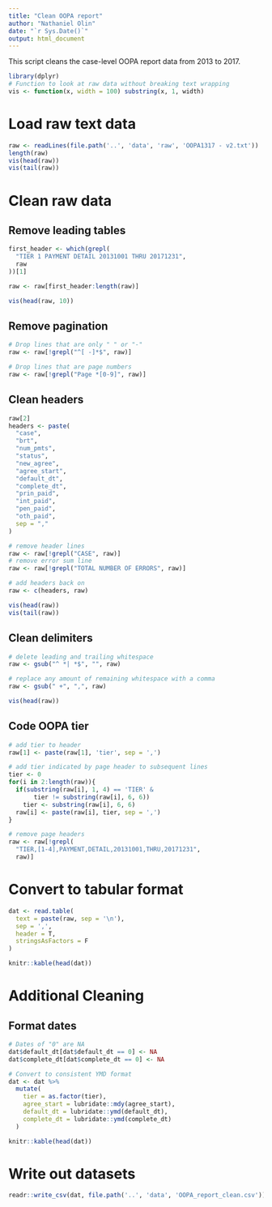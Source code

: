 ```yaml
---
title: "Clean OOPA report"
author: "Nathaniel Olin"
date: "`r Sys.Date()`"
output: html_document
---
```


This script cleans the case-level OOPA report data from 2013 to 2017.

```r
library(dplyr)
# Function to look at raw data without breaking text wrapping
vis <- function(x, width = 100) substring(x, 1, width)
```

# Load raw text data

```r
raw <- readLines(file.path('..', 'data', 'raw', 'OOPA1317 - v2.txt'))
length(raw)
vis(head(raw))
vis(tail(raw))
```

# Clean raw data

## Remove leading tables

```r
first_header <- which(grepl(
  "TIER 1 PAYMENT DETAIL 20131001 THRU 20171231",
  raw
))[1]

raw <- raw[first_header:length(raw)]

vis(head(raw, 10))
```

## Remove pagination

```r
# Drop lines that are only " " or "-"
raw <- raw[!grepl("^[ -]*$", raw)]

# Drop lines that are page numbers
raw <- raw[!grepl("Page *[0-9]", raw)]
```

## Clean headers

```r
raw[2]
headers <- paste(
  "case",
  "brt",
  "num_pmts",
  "status",
  "new_agree",
  "agree_start",
  "default_dt",
  "complete_dt",
  "prin_paid",
  "int_paid",
  "pen_paid",
  "oth_paid",
  sep = ","
)

# remove header lines
raw <- raw[!grepl("CASE", raw)]
# remove error sum line
raw <- raw[!grepl("TOTAL NUMBER OF ERRORS", raw)]

# add headers back on
raw <- c(headers, raw)

vis(head(raw))
vis(tail(raw))
```

## Clean delimiters

```r
# delete leading and trailing whitespace
raw <- gsub("^ *| *$", "", raw)

# replace any amount of remaining whitespace with a comma
raw <- gsub(" +", ",", raw)

vis(head(raw))
```

## Code OOPA tier

```r
# add tier to header
raw[1] <- paste(raw[1], 'tier', sep = ',')

# add tier indicated by page header to subsequent lines
tier <- 0
for(i in 2:length(raw)){
  if(substring(raw[i], 1, 4) == 'TIER' &
       tier != substring(raw[i], 6, 6))
    tier <- substring(raw[i], 6, 6)
  raw[i] <- paste(raw[i], tier, sep = ',')
}

# remove page headers
raw <- raw[!grepl(
  "TIER,[1-4],PAYMENT,DETAIL,20131001,THRU,20171231",
  raw)]
```

# Convert to tabular format

```r
dat <- read.table(
  text = paste(raw, sep = '\n'),
  sep = ',',
  header = T,
  stringsAsFactors = F
)

knitr::kable(head(dat))
```

# Additional Cleaning

## Format dates

```r
# Dates of "0" are NA
dat$default_dt[dat$default_dt == 0] <- NA
dat$complete_dt[dat$complete_dt == 0] <- NA

# Convert to consistent YMD format
dat <- dat %>%
  mutate(
    tier = as.factor(tier),
    agree_start = lubridate::mdy(agree_start),
    default_dt = lubridate::ymd(default_dt),
    complete_dt = lubridate::ymd(complete_dt)
  )

knitr::kable(head(dat))
```

# Write out datasets

```r
readr::write_csv(dat, file.path('..', 'data', 'OOPA_report_clean.csv'))
```
